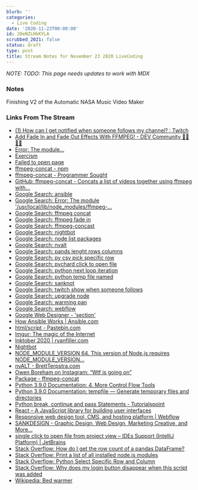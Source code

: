 ```yaml
---
blurb: ''
categories:
  - Live Coding
date: '2020-11-23T00:00:00'
id: 20eNZLHkKYLA
scrubbed_2021: false
status: draft
type: post
title: Stream Notes for November 23 2020 LiveCoding
---
```


*NOTE: TODO: This page needs updates to work with MDX*


### Notes

Finishing V2 of the Automatic NASA Music Video Maker


### Links From The Stream


- [(1) How can I get notified when someone follows my channel? : Twitch](https://www.reddit.com/r/Twitch/comments/8k92a4/how_can_i_get_notified_when_someone_follows_my/)
- [Add Fade In and Fade Out Effects With FFMPEG! - DEV Community 👩‍💻👨‍💻](https://dev.to/dak425/add-fade-in-and-fade-out-effects-with-ffmpeg-2bj7)
- [Error: The module...](https://github.com/nodejs/help/issues/3064)
- [Exercism](https://exercism.io/)
- [Failed to open page](https://www.google.com/url?sa=t&rct=j&q=&esrc=s&source=web&cd=&ved=2ahUKEwi1zeryxpntAhVJSTABHXsMBeIQFjABegQIBhAC&url=https%3A%2F%2Fnote.nkmk.me%2Fen%2Fpython-pandas-len-shape-size%2F&usg=AOvVaw0uKcwsICVGwL0OzWS2Di6k)
- [ffmpeg-concat - npm](https://www.npmjs.com/package/ffmpeg-concat)
- [ffmpeg-concat - Programmer Sought](https://www.programmersought.com/article/17641098746/)
- [GitHub: ffmpeg-concat - Concats a list of videos together using ffmpeg with...](https://github.com/transitive-bullshit/ffmpeg-concat)
- [Google Search: ansible](https://www.google.com/search?client=safari&rls=en&q=ansible&ie=UTF-8&oe=UTF-8)
- [Google Search: Error: The module '/usr/local/lib/node_modules/ffmpeg-...](https://www.google.com/search?client=safari&rls=en&q=Error:+The+module+%27/usr/local/lib/node_modules/ffmpeg-concat/node_modules/gl/build/Release/webgl.node%27+was+compiled+against+a+different+Node.js+version+using+NODE_MODULE_VERSION+72&ie=UTF-8&oe=UTF-8)
- [Google Search: ffmpeg concat](https://www.google.com/search?client=safari&rls=en&q=ffmpeg+concat&ie=UTF-8&oe=UTF-8)
- [Google Search: ffmpeg fade in](https://www.google.com/search?client=safari&rls=en&q=ffmpeg+fade+in&ie=UTF-8&oe=UTF-8)
- [Google Search: ffmpeg-concast](https://www.google.com/search?newwindow=1&client=safari&rls=en&ei=ODy8X7CMAc-K5wL-_ZHIAg&q=ffmpeg-concast&oq=ffmpeg-concast&gs_lcp=CgZwc3ktYWIQAzIHCAAQyQMQDTIECAAQDTIECAAQDTIGCAAQDRAeMgYIABANEB4yBggAEA0QHjIGCAAQDRAeMgYIABANEB4yBggAEA0QHjIGCAAQDRAeOgQIABBHUMrTAVio1wFgkNkBaABwAXgAgAFriAHHAZIBAzEuMZgBAKABAaoBB2d3cy13aXrIAQjAAQE&sclient=psy-ab&ved=0ahUKEwiwiPfu35ntAhVPxVkKHf5-BCkQ4dUDCAw&uact=5)
- [Google Search: nightbot](https://www.google.com/search?client=safari&rls=en&q=nightbot&ie=UTF-8&oe=UTF-8)
- [Google Search: node list packages](https://www.google.com/search?newwindow=1&client=safari&rls=en&ei=Bzu8X_WeF4jI5gLbwbPABA&q=node+list+packages&oq=node+list+pa&gs_lcp=CgZwc3ktYWIQAxgAMgUIABDJAzICCAAyBggAEBYQHjIGCAAQFhAeMgYIABAWEB4yBggAEBYQHjIGCAAQFhAeMgYIABAWEB4yBggAEBYQHjIGCAAQFhAeOgQIABBHOgQIABBDOgQILhBDOgoIABCxAxDJAxBDOgcIABCxAxBDOgcILhCxAxBDOggIABDJAxCRAjoICAAQsQMQkQI6BQgAELEDUKbsBlih_QZgy44HaABwBHgAgAFriAHmCJIBAzkuM5gBAKABAaoBB2d3cy13aXrIAQjAAQE&sclient=psy-ab)
- [Google Search: nvalt](https://www.google.com/search?client=safari&rls=en&q=nvalt&ie=UTF-8&oe=UTF-8)
- [Google Search: pands lenght rows columns](https://www.google.com/search?client=safari&rls=en&q=pands+lenght+rows+columns&ie=UTF-8&oe=UTF-8)
- [Google Search: py csv pick specific row](https://www.google.com/search?client=safari&rls=en&q=py+csv+pick+specific+row&ie=UTF-8&oe=UTF-8)
- [Google Search: pychard click to open file](https://www.google.com/search?client=safari&rls=en&q=pychard+click+to+open+file&ie=UTF-8&oe=UTF-8)
- [Google Search: python next loop iteration](https://www.google.com/search?client=safari&rls=en&q=python+next+loop+iteration&ie=UTF-8&oe=UTF-8)
- [Google Search: python temp file named](https://www.google.com/search?client=safari&rls=en&q=python+temp+file+named&ie=UTF-8&oe=UTF-8)
- [Google Search: sanknot](https://www.google.com/search?newwindow=1&client=safari&rls=en&ei=gBe8X6jfKNOqwbkP8oOCiA4&q=sanknot+&oq=sanknot+&gs_lcp=CgZwc3ktYWIQAzoECAAQRzoFCAAQkQI6BAgAEEM6CAguELEDEIMBOgIIADoFCAAQsQM6CwguEMcBEK8BEJECOgYIABAKEEM6BAguEEM6CwguELEDEMcBEKMCOgIILjoECAAQCjoHCC4QsQMQCjoHCAAQsQMQCjoKCC4QxwEQrwEQCjoQCC4QxwEQrwEQyQMQChCTAlDDzwJY6OICYIrqAmgAcAV4AIABuAGIAakIkgEDMC44mAEAoAEBqgEHZ3dzLXdpesgBCMABAQ&sclient=psy-ab&ved=0ahUKEwion_zsvJntAhVTVTABHfKBAOEQ4dUDCAw&uact=5)
- [Google Search: twitch show when someone follows](https://www.google.com/search?client=safari&rls=en&q=twitch+show+when+someone+follows&ie=UTF-8&oe=UTF-8)
- [Google Search: upgrade node](https://www.google.com/search?client=safari&rls=en&q=upgrade+node&ie=UTF-8&oe=UTF-8)
- [Google Search: warming pan](https://www.google.com/search?client=safari&rls=en&q=warming+pan&ie=UTF-8&oe=UTF-8)
- [Google Search: webflow](https://www.google.com/search?client=safari&rls=en&q=webflow&ie=UTF-8&oe=UTF-8)
- [Google Web Designer - 'section'](https://webdesigner.withgoogle.com/intl/en-GB_ALL/thankyou?type=mac)
- [How Ansible Works | Ansible.com](https://www.ansible.com/overview/how-ansible-works)
- [html/script - Pastebin.com](https://pastebin.com/3rJB1wR6)
- [Imgur: The magic of the Internet](https://imgur.com/KwvbrJg)
- [Inktober 2020 | ryanfiller.com](https://5fbaeb402c0b9d00073d08f1--ryanfiller-svelte.netlify.app/blog/inktober-2020/)
- [Nightbot](https://nightbot.tv/)
- [NODE_MODULE_VERSION 64. This version of Node.js requires NODE_MODULE_VERSION...](https://github.com/serialport/node-serialport/issues/1910)
- [nvALT - BrettTerpstra.com](https://brettterpstra.com/projects/nvalt/)
- [Owen Boreham on Instagram: “Wtf is going on”](https://www.instagram.com/p/CH8sQbTh6Yt/)
- [Package - ffmpeg-concat](https://developer.aliyun.com/mirror/npm/package/ffmpeg-concat)
- [Python 3.9.0 Documentation: 4. More Control Flow Tools](https://docs.python.org/3/tutorial/controlflow.html)
- [Python 3.9.0 Documentation: tempfile — Generate temporary files and directories](https://docs.python.org/3/library/tempfile.html)
- [Python break, continue and pass Statements - Tutorialspoint](https://www.tutorialspoint.com/python/python_loop_control.htm)
- [React – A JavaScript library for building user interfaces](https://reactjs.org/)
- [Responsive web design tool, CMS, and hosting platform | Webflow](https://webflow.com/)
- [SANKDESIGN - Graphic Design, Web Design, Marketing Creative, and More...](http://sankdesign.com/)
- [single click to open file from project view – IDEs Support (IntelliJ Platform) | JetBrains](https://intellij-support.jetbrains.com/hc/en-us/community/posts/206379169-single-click-to-open-file-from-project-view)
- [Stack Overflow: How do I get the row count of a pandas DataFrame?](https://stackoverflow.com/questions/15943769/how-do-i-get-the-row-count-of-a-pandas-dataframe)
- [Stack Overflow: Print a list of all installed node.js modules](https://stackoverflow.com/questions/13981938/print-a-list-of-all-installed-node-js-modules)
- [Stack Overflow: Python Select Specific Row and Column](https://stackoverflow.com/questions/25110987/python-select-specific-row-and-column)
- [Stack Overflow: Why does my login button disappear when this script was added](https://stackoverflow.com/questions/64971816/why-does-my-login-button-disappear-when-this-script-was-added)
- [Wikipedia: Bed warmer](https://en.wikipedia.org/wiki/Bed_warmer)
